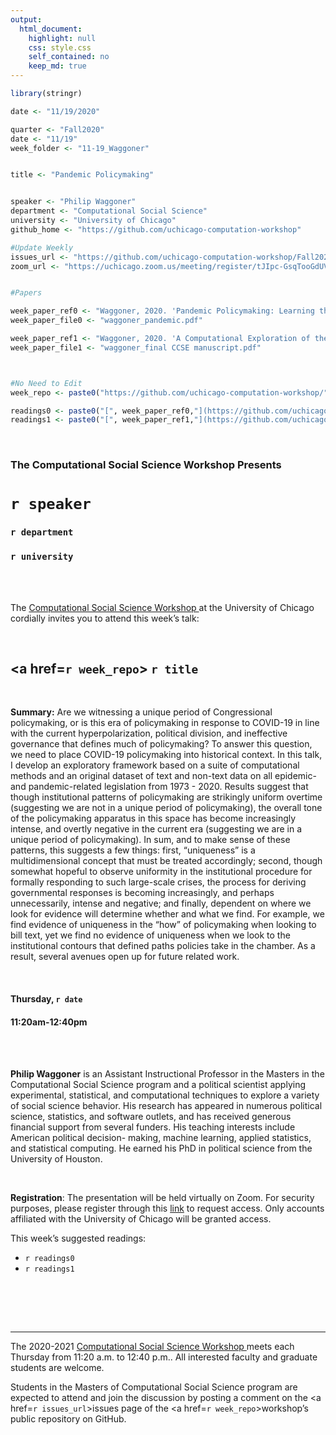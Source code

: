 ```yaml
---
output:
  html_document:
    highlight: null
    css: style.css
    self_contained: no
    keep_md: true
---
```


```r
library(stringr)

date <- "11/19/2020"

quarter <- "Fall2020"
date <- "11/19"
week_folder <- "11-19_Waggoner"


title <- "Pandemic Policymaking"


speaker <- "Philip Waggoner"
department <- "Computational Social Science"
university <- "University of Chicago"
github_home <- "https://github.com/uchicago-computation-workshop"

#Update Weekly
issues_url <- "https://github.com/uchicago-computation-workshop/Fall2020/issues/9"
zoom_url <- "https://uchicago.zoom.us/meeting/register/tJIpc-GsqTooGdUVM-OJcsnUQIWQxu1jUQJG"


#Papers

week_paper_ref0 <- "Waggoner, 2020. 'Pandemic Policymaking: Learning the Lower Dimensional Manifold of Congressional Responsiveness'"
week_paper_file0 <- "waggoner_pandemic.pdf"

week_paper_ref1 <- "Waggoner, 2020. 'A Computational Exploration of the Evolution of Governmental Policy Responses to Epidemics Before and During the Era of COIVD-19'" 
week_paper_file1 <- "waggoner_final CCSE manuscript.pdf"



#No Need to Edit
week_repo <- paste0("https://github.com/uchicago-computation-workshop/",quarter,"/tree/master/",week_folder)

readings0 <- paste0("[", week_paper_ref0,"](https://github.com/uchicago-computation-workshop/",quarter,"/blob/master/", week_folder,"/",week_paper_file0,")")
readings1 <- paste0("[", week_paper_ref1,"](https://github.com/uchicago-computation-workshop/",quarter,"/blob/master/", week_folder,"/",week_paper_file1,")")


```



<br>

<h3 class=pfblock-header> The Computational Social Science Workshop Presents </h3>

<h1 class=pfblock-header3> `r speaker`</h1>
<h3 class=pfblock-header3> `r department` </h3>
<h3 class=pfblock-header3> `r university` </h3>

<br><br>



<p class=pfblock-header3>The <a href="https://macss.uchicago.edu/content/computation-workshop"> Computational Social Science Workshop </a> at the University of Chicago cordially invites you to attend this week's talk:</p>



<br>

<div class=pfblock-header3>
<h2 class=pfblock-header>
  <a href=`r week_repo`> `r title` </a>
</h2>

<br>
</div>



<p class=footertext2>

**Summary:** Are we witnessing a unique period of Congressional policymaking, or is this era of policymaking in response to COVID-19 in line with the current hyperpolarization, political division, and ineffective governance that defines much of policymaking? To answer this question, we need to place COVID-19 policymaking into historical context. In this talk, I develop an exploratory framework based on a suite of computational methods and an original dataset of text and non-text data on all epidemic- and pandemic-related legislation from 1973 - 2020. Results suggest that though institutional patterns of policymaking are strikingly uniform overtime (suggesting we are not in a unique period of policymaking), the overall tone of the policymaking apparatus in this space has become increasingly intense, and overtly negative in the current era (suggesting we are in a unique period of policymaking). In sum, and to make sense of these patterns, this suggests a few things: first, "uniqueness" is a multidimensional concept that must be treated accordingly; second, though somewhat hopeful to observe uniformity in the institutional procedure for formally responding to such large-scale crises, the process for deriving governmental responses is becoming increasingly, and perhaps unnecessarily, intense and negative; and finally, dependent on where we look for evidence will determine whether and what we find. For example, we find evidence of uniqueness in the "how" of policymaking when looking to bill text, yet we find no evidence of uniqueness when we look to the institutional contours that defined paths policies take in the chamber. As a result, several avenues open up for future related work.

</p>

<br>

<h4 class=pfblock-header3> Thursday, `r date` </h4>
<h4 class=pfblock-header3> 11:20am-12:40pm </h4>

<br><br>

<p class=footertext2>

**Philip Waggoner** is an Assistant Instructional Professor in the Masters in the Computational Social Science program and a political scientist applying experimental, statistical, and computational techniques to explore a variety of social science behavior. His research has appeared in numerous political science, statistics, and software outlets, and has received generous financial support from several funders. His teaching interests include American political decision- making, machine learning, applied statistics, and statistical computing. He earned his PhD in political science from the University of Houston.

</p>

<br>

<p class=footertext2>

**Registration**: The presentation will be held virtually on Zoom. For security purposes, please register through this [link](`r zoom_url`) to request access. Only accounts affiliated with the University of Chicago will be granted access.
</p>

This week's suggested readings:

- `r readings0`
- `r readings1`


<br>

<br><br>


---

<p class=footertext> The 2020-2021 <a href="https://macss.uchicago.edu/content/computation-workshop"> Computational Social Science Workshop </a> meets each Thursday from 11:20 a.m. to 12:40 p.m.. All interested faculty and graduate students are welcome.</p>



<p class=footertext>Students in the Masters of Computational Social Science program are expected to attend and join the discussion by posting a comment on the <a href=`r issues_url`>issues page</a> of the <a href=`r week_repo`>workshop's public repository on GitHub.</a></p>